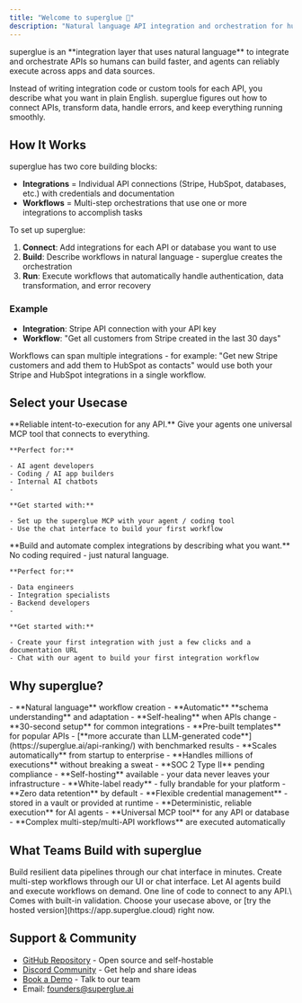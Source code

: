 ```yaml
---
title: "Welcome to superglue 🔗"
description: "Natural language API integration and orchestration for humans and agents"
---
```


<Card title="What is superglue?" icon="lightbulb" iconType="duotone">
  superglue is an **integration layer that uses natural language** to integrate
  and orchestrate APIs so humans can build faster, and agents can reliably
  execute across apps and data sources.
</Card>

Instead of writing integration code or custom tools for each API, you describe what you want in plain English. superglue figures out how to connect APIs, transform data, handle errors, and keep everything running smoothly.

## How It Works

superglue has two core building blocks:

- **Integrations** = Individual API connections (Stripe, HubSpot, databases, etc.) with credentials and documentation
- **Workflows** = Multi-step orchestrations that use one or more integrations to accomplish tasks

To set up superglue:

1. **Connect**: Add integrations for each API or database you want to use
2. **Build**: Describe workflows in natural language - superglue creates the orchestration
3. **Run**: Execute workflows that automatically handle authentication, data transformation, and error recovery

### Example

- **Integration**: Stripe API connection with your API key
- **Workflow**: "Get all customers from Stripe created in the last 30 days"

Workflows can span multiple integrations - for example: "Get new Stripe customers and add them to HubSpot as contacts" would use both your Stripe and HubSpot integrations in a single workflow.

## Select your Usecase

<CardGroup cols={2}>
  <Card title="For Agent & AI App Builders" icon="robot" href="/agent-builders/quickstart">
    **Reliable intent-to-execution for any API.** Give your agents one universal MCP tool that connects to everything.

    **Perfect for:**

    - AI agent developers
    - Coding / AI app builders
    - Internal AI chatbots
    -

    **Get started with:**

    - Set up the superglue MCP with your agent / coding tool
    - Use the chat interface to build your first workflow

  </Card>
  <Card title="For Data & Integration Engineers" icon="code" href="/data-engineers/quickstart">
    **Build and automate complex integrations by describing what you want.** No coding required - just natural language.

    **Perfect for:**

    - Data engineers
    - Integration specialists
    - Backend developers
    -

    **Get started with:**

    - Create your first integration with just a few clicks and a documentation URL
    - Chat with our agent to build your first integration workflow

  </Card>
</CardGroup>

## Why superglue?

<AccordionGroup>
  <Accordion title="AI-Native Integration" icon="brain">
    - **Natural language** workflow creation - **Automatic** **schema
    understanding** and adaptation - **Self-healing** when APIs change
  </Accordion>
  <Accordion title="Built for Speed" icon="bolt">
    - **30-second setup** for common integrations - **Pre-built templates** for
    popular APIs - [**more accurate than LLM-generated
    code**](https://superglue.ai/api-ranking/) with benchmarked results -
    **Scales automatically** from startup to enterprise - **Handles millions of
    executions** without breaking a sweat
  </Accordion>
  <Accordion title="Enterprise Ready" icon="shield">
    - **SOC 2 Type II** pending compliance - **Self-hosting** available - your
    data never leaves your infrastructure - **White-label ready** - fully
    brandable for your platform - **Zero data retention** by default -
    **Flexible credential management** - stored in a vault or provided at
    runtime
  </Accordion>
  <Accordion title="Agent Optimized" icon="robot">
    - **Deterministic, reliable execution** for AI agents - **Universal MCP
    tool** for any API or database - **Complex multi-step/multi-API workflows**
    are executed automatically
  </Accordion>
</AccordionGroup>

## What Teams Build with superglue

<CardGroup cols={4}>
  <Card title="Automate ETL" icon="database">
    Build resilient data pipelines through our chat interface in minutes.
  </Card>
  <Card title="Generate Workflows" icon="w">
    Create multi-step workflows through our UI or chat interface.
  </Card>
  <Card title="Tools for Agents" icon="robot">
    Let AI agents build and execute workflows on demand.
  </Card>
  <Card title="Integrate APIs" icon="code">
    One line of code to connect to any API.\ Comes with built-in validation.
  </Card>
</CardGroup>

<Card title="Ready to get started?" icon="rocket">
  Choose your usecase above, or [try the hosted
  version](https://app.superglue.cloud) right now.
</Card>

## Support & Community

- [GitHub Repository](https://github.com/superglue-ai/superglue) - Open source and self-hostable
- [Discord Community](https://discord.gg/vUKnuhHtfW) - Get help and share ideas
- [Book a Demo](https://cal.com/superglue/superglue-demo) - Talk to our team
- Email: [founders@superglue.ai](mailto:stefan@superglue.cloud)
